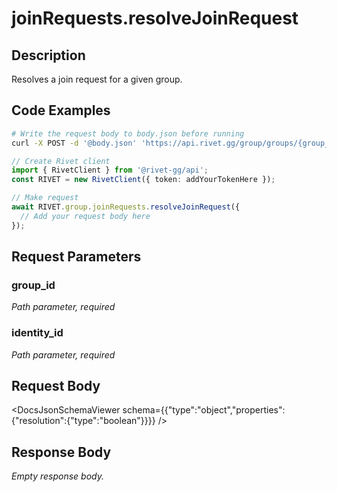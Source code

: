

# joinRequests.resolveJoinRequest

## Description

Resolves a join request for a given group.


## Code Examples

<CodeGroup title='Request' tag='POST' label='https://api.rivet.gg/group/groups/{group_id}/join-request/{identity_id}'>

```bash {{ title: 'cURL' }}
# Write the request body to body.json before running
curl -X POST -d '@body.json' 'https://api.rivet.gg/group/groups/{group_id}/join-request/{identity_id}'
```

```ts
// Create Rivet client
import { RivetClient } from '@rivet-gg/api';
const RIVET = new RivetClient({ token: addYourTokenHere });

// Make request
await RIVET.group.joinRequests.resolveJoinRequest({
  // Add your request body here
});
```

</CodeGroup>


## Request Parameters


### group_id

_Path parameter, required_





### identity_id

_Path parameter, required_





## Request Body

<DocsJsonSchemaViewer schema={{"type":"object","properties":{"resolution":{"type":"boolean"}}}} />


## Response Body

_Empty response body._

